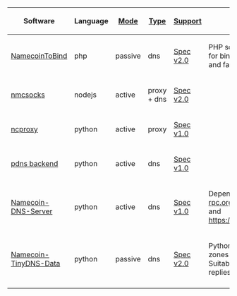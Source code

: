 {|class="wikitable sortable" border="1" cellspacing="0" cellpadding="5" style="border: 1 px solid black; border-collapse: collapse;"
! Software || Language || <b style="cursor: pointer; text-decoration: underline" title="Active: namecoin is queried each request / Passive: all zone files are generated once. Suitable for high load and fast replies.">Mode</b> || <b style="cursor: pointer; text-decoration: underline" title="Listen on port 53 like a standard DNS server or act as a proxy for softwares ?">Type</b> || <b style="cursor: pointer; text-decoration: underline">[[Namespace:Domain_names|Support]]</b> || Comments
|-
| [https://dot-bit.org/forum/viewtopic.php?f=9&t=315 NamecoinToBind] || php || passive || dns || [[Namespace:Domain_names_v2.0|Spec v2.0]] || PHP script to generate .bit zones for bind. Suitable for high load and fast replies.
|-
| [https://dot-bit.org/forum/viewtopic.php?f=9&t=219 nmcsocks] || nodejs || active || proxy + dns || [[Namespace:Domain_names_v2.0|Spec v2.0]]
|-
| [https://github.com/namecoin/namecoin/tree/master/client ncproxy] || python || active || proxy || [[Namespace:Domain_names_v1.0|Spec v1.0]]
|-
| [https://dot-bit.org/forum/viewtopic.php?f=9&t=345 pdns backend] || python || active || dns || [[Namespace:Domain_names_v1.0|Spec v1.0]]
|-
| [https://github.com/sonicrules1234/Namecoin-DNS-Server Namecoin-DNS-Server] || python || active || dns || [[Namespace:Domain_names_v1.0|Spec v1.0]]  || Dependencies http://json-rpc.org/wiki/python-json-rpc and https://bitbucket.org/jaraco/pydns
|-
| [https://github.com/tkooda/namecoin-tinydns-data Namecoin-TinyDNS-Data] || python || passive || dns || [[Namespace:Domain_names_v2.0|Spec v2.0]] || Python script to generate .bit zones for TinyDNS / DJBDNS. Suitable for high load and fast replies.
|-
|}
